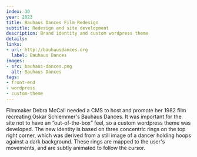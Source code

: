 ```yaml
---
index: 30
year: 2023
title: Bauhaus Dances Film Redesign
subtitle: Redesign and site development
description: Brand identity and custom wordpress theme
details: 
links:
- url: http://bauhausdances.org
  label: Bauhaus Dances
images:
- src: bauhaus-dances.png
  alt: Bauhaus Dances
tags: 
- front-end
- wordpress
- custom-theme
---
```


Filmmaker Debra McCall needed a CMS to host and promote her 1982 film recreating Oskar Schlemmer&apos;s Bauhaus Dances. It was important for the site not to have an “out-of-the-box” feel, so a custom wordpress theme was developed. The new identity is based on three concentric rings on the top right corner, which was derived from a still image of a dancer holding hoops against a dark background. These rings are mapped to the user&apos;s movements, and are subtly animated to follow the cursor.
